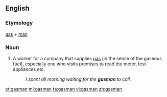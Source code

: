 ==English==

===Etymology===
[[gas]] + [[man]]

===Noun===
{{en-noun|gasmen}}

# {{context|colloquial|lang=en}} A worker for a company that supplies [[gas]] (in the sense of the gaseous fuel), especially one who visits premises to read the meter, test appliances etc. 
#:''I spent all morning waiting for the '''gasman''' to call.''

[[et:gasman]]
[[ml:gasman]]
[[ta:gasman]]
[[vi:gasman]]
[[zh:gasman]]